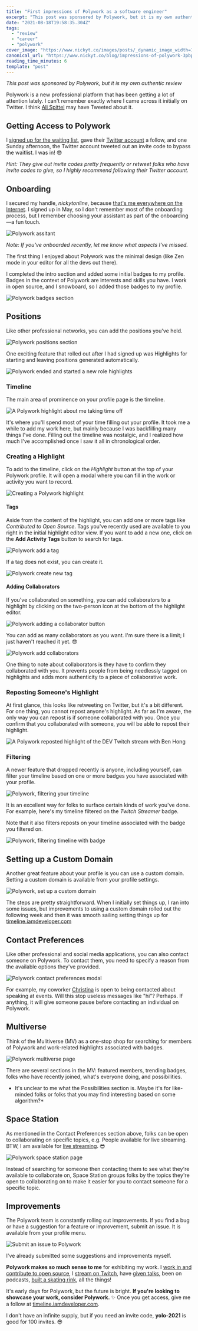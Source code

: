 ```yaml
---
title: "First impressions of Polywork as a software engineer"
excerpt: "This post was sponsored by Polywork, but it is my own authentic review  Polywork is a new..."
date: "2021-08-18T19:58:35.304Z"
tags:
  - "review"
  - "career"
  - "polywork"
cover_image: "https://www.nickyt.co/images/posts/_dynamic_image_width=1000,height=420,fit=cover,gravity=auto,format=auto_https%3A%2F%2Fdev-to-uploads.s3.amazonaws.com%2Fuploads%2Farticles%2Fa5quwfpvmt36uxvrfj2j.jpeg"
canonical_url: "https://www.nickyt.co/blog/impressions-of-polywork-3pbp/"
reading_time_minutes: 6
template: "post"
---
```


_This post was sponsored by Polywork, but it is my own authentic review_

Polywork is a new professional platform that has been getting a lot of attention lately. I can't remember exactly where I came across it initially on Twitter. I think [Ali Spittel](https://twitter.com/ASpittel) may have Tweeted about it.

## Getting Access to Polywork

I [signed up for the waiting list](https://www.polywork.com/users/sign_up), gave their [Twitter account](https://twitter.com/PolyworkHQ) a follow, and one Sunday afternoon, the Twitter account tweeted out an invite code to bypass the waitlist. I was in! 😎

_Hint: They give out invite codes pretty frequently or retweet folks who have invite codes to give, so I highly recommend following their Twitter account._

## Onboarding

I secured my handle, _nickytonline_, because [that's me everywhere on the Internet](https://www.iamdeveloper.com/pages/social/). I signed up in May, so I don't remember most of the onboarding process, but I remember choosing your assistant as part of the onboarding—a fun touch.

![Polywork assitant](https://www.nickyt.co/images/posts/_uploads_articles_hoaz3ladpk05d9endst0.png)

_Note: If you've onboarded recently, let me know what aspects I've missed._

The first thing I enjoyed about Polywork was the minimal design (like Zen mode in your editor for all the devs out there).

I completed the intro section and added some initial badges to my profile. Badges in the context of Polywork are interests and skills you have. I work in open source, and I snowboard, so I added those badges to my profile.

![Polywork badges section](https://www.nickyt.co/images/posts/_uploads_articles_bwyf96wnsevx9juwoe7a.png)

## Positions

Like other professional networks, you can add the positions you've held.

![Polywork positions section](https://www.nickyt.co/images/posts/_uploads_articles_wmqggolywg2d1sm3ubu5.png)

One exciting feature that rolled out after I had signed up was Highlights for starting and leaving positions generated automatically.

![Polywork ended and started a new role highlights](https://www.nickyt.co/images/posts/_uploads_articles_k3994nynfjawd5cwl5iw.png)

### Timeline

The main area of prominence on your profile page is the timeline.

![A Polywork highlight about me taking time off](https://www.nickyt.co/images/posts/_uploads_articles_p27njvml14ijk8zkmcmz.png)

It's where you'll spend most of your time filling out your profile. It took me a while to add my work here, but mainly because I was backfilling many things I've done. Filling out the timeline was nostalgic, and I realized how much I've accomplished once I saw it all in chronological order.

### Creating a Highlight

To add to the timeline, click on the _Highlight_ button at the top of your Polywork profile. It will open a modal where you can fill in the work or activity you want to record.

![Creating a Polywork highlight](https://www.nickyt.co/images/posts/_uploads_articles_1v4e0m9pa4y1or766tcy.png)

#### Tags

Aside from the content of the highlight, you can add one or more tags like _Contributed to Open Source_. Tags you've recently used are available to you right in the initial highlight editor view. If you want to add a new one, click on the **Add Activity Tags** button to search for tags.

![Polywork add a tag](https://www.nickyt.co/images/posts/_uploads_articles_bdbbeyyzc4csct3re9db.png)

If a tag does not exist, you can create it.

![Polywork create new tag](https://www.nickyt.co/images/posts/_uploads_articles_wo8bormdpemvme4ctchx.png)

#### Adding Collaborators

If you've collaborated on something, you can add collaborators to a highlight by clicking on the two-person icon at the bottom of the highlight editor.

![Polywork adding a collaborator button](https://www.nickyt.co/images/posts/_uploads_articles_1dd0mrd7z9bjh352ptdr.png)

You can add as many collaborators as you want. I'm sure there is a limit; I just haven't reached it yet. 😎

![Polywork add collaborators](https://www.nickyt.co/images/posts/_uploads_articles_ayczagfav0fuz2mzhp33.png)

One thing to note about collaborators is they have to confirm they collaborated with you. It prevents people from being needlessly tagged on highlights and adds more authenticity to a piece of collaborative work.

### Reposting Someone's Highlight

At first glance, this looks like retweeting on Twitter, but it's a bit different. For one thing, you cannot repost anyone's highlight. As far as I'm aware, the only way you can repost is if someone collaborated with you. Once you confirm that you collaborated with someone, you will be able to repost their highlight.

![A Polywork reposted highlight of the DEV Twitch stream with Ben Hong](https://www.nickyt.co/images/posts/_uploads_articles_17rxhti3wp0zp2l2915e.png)

### Filtering

A newer feature that dropped recently is anyone, including yourself, can filter your timeline based on one or more badges you have associated with your profile.

![Polywork, filtering your timeline](https://www.nickyt.co/images/posts/_uploads_articles_3odk7f4cmxm45bcq2np7.png)

It is an excellent way for folks to surface certain kinds of work you've done. For example, here's my timeline filtered on the _Twitch Streamer_ badge.

Note that it also filters reposts on your timeline associated with the badge you filtered on.

![Polywork, filtering timeline with badge](https://www.nickyt.co/images/posts/_uploads_articles_weeqa2jg82w1mha7jxe2.png)

## Setting up a Custom Domain

Another great feature about your profile is you can use a custom domain. Setting a custom domain is available from your profile settings.

![Polywork, set up a custom domain](https://www.nickyt.co/images/posts/_uploads_articles_2cttxmz8boembroh3ypb.png)

The steps are pretty straightforward. When I initially set things up, I ran into some issues, but improvements to using a custom domain rolled out the following week and then it was smooth sailing setting things up for [timeline.iamdeveloper.com](https://timeline.iamdeveloper.com)

## Contact Preferences

Like other professional and social media applications, you can also contact someone on Polywork. To contact them, you need to specify a reason from the available options they've provided.

![Polywork contact preferences modal](https://www.nickyt.co/images/posts/_uploads_articles_xhltgezs5akylwspnvyi.png)

For example, my coworker [Christina](https://www.polywork.com/cgorton) is open to being contacted about speaking at events. Will this stop useless messages like "hi"? Perhaps. If anything, it will give someone pause before contacting an individual on Polywork.

## Multiverse

Think of the Mulitiverse (MV) as a one-stop shop for searching for members of Polywork and work-related highlights associated with badges.

![Polywork multiverse page](https://www.nickyt.co/images/posts/_uploads_articles_dmvsd3klg67x8ty5rj3w.png)

There are several sections in the MV: featured members, trending badges, folks who have recently joined, what's everyone doing, and possibilities.

- It's unclear to me what the Possibilities section is. Maybe it's for like-minded folks or folks that you may find interesting based on some algorithm?\*

## Space Station

As mentioned in the Contact Preferences section above, folks can be open to collaborating on specific topics, e.g. People available for live streaming. BTW, I am available for [live streaming](https://www.iamdeveloper.com/pages/live-coding/). 😎

![Polywork space station page](https://www.nickyt.co/images/posts/_uploads_articles_prvxn4um6ka0pfs3owmg.png)

Instead of searching for someone then contacting them to see what they're available to collaborate on, Space Station groups folks by the topics they're open to collaborating on to make it easier for you to contact someone for a specific topic.

## Improvements

The Polywork team is constantly rolling out improvements. If you find a bug or have a suggestion for a feature or improvement, submit an issue. It is available from your profile menu.

![Submit an issue to Polywork](https://www.nickyt.co/images/posts/_uploads_articles_lj7r7de2xg0s4z7eesf4.png)

I've already submitted some suggestions and improvements myself.

**Polywork makes so much sense to me** for exhibiting my work. I [work in and contribute to open source](https://www.polywork.com/nickytonline?badges%5B%5D=Open+Source), I [stream on Twitch](https://www.polywork.com/nickytonline/highlights/af1934a2-8130-457c-9734-3cc6c5e446b3), have [given talks](https://www.polywork.com/nickytonline/highlights/2c5da615-0aef-4494-bc63-f76da0ac3402), been on podcasts, [built a skating rink](https://www.polywork.com/nickytonline/highlights/a6be8320-1f80-4184-a38f-3dc9cba1eca0), all the things!

It's early days for Polywork, but the future is bright. **If you're looking to showcase your work, consider Polywork.** ✨ Once you get access, give me a follow at [timeline.iamdeveloper.com](https://timeline.iamdeveloper.com).

I don't have an infinite supply, but if you need an invite code, **yolo-2021** is good for 100 invites. 😎
